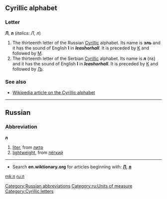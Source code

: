 {{see|Л|Л.|л.}}
==Cyrillic alphabet==
===Letter===
'''Л''', '''л''' (''italics: Л, л'')

#The thirteenth letter of the Russian [[Cyrillic]] alphabet. Its name is '''эль''' {{IPAchar|(ɛl’)}} and it has the sound of English '''l''' in '''''l'''eash'' or ''ha'''ll'''''. It is preceded by [[к|К]] and followed by [[м|М]].
#The thirteenth letter of the Serbian [[Cyrillic]] alphabet. Its name is '''л''' (лɛ) and it has the sound of English '''l''' in '''''l'''eash'' or ''ha'''ll'''''. It is preceded by [[к|К]] and followed by [[љ|Љ]].

===See also===
*[[w:Cyrillic alphabet|Wikipedia article on the Cyrillic alphabet]]


----

==Russian==
===Abbreviation===
'''л'''

# [[liter]], from [[литр]]
# [[lightweight]], from [[лёгкий]]

[[Category:Russian abbreviations]]
[[Category:ru:Units of measure]]


----

*Search '''en.wiktionary.org''' for articles beginning with: '''[http://en.wiktionary.org/w/index.php?title=Special%3AAllpages&from=%D0%9B&namespace=0 Л]''', '''[http://en.wiktionary.org/w/index.php?title=Special%3AAllpages&from=%D0%BB&namespace=0 л]'''

[[Category:Cyrillic letters]]

[[mk:л]]
[[ru:л]]